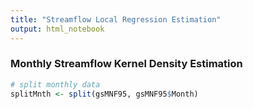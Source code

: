 ```yaml
---
title: "Streamflow Local Regression Estimation"
output: html_notebook
---
```


### Monthly Streamflow Kernel Density Estimation  

```r
# split monthly data
splitMnth <- split(gsMNF95, gsMNF95$Month)
```

